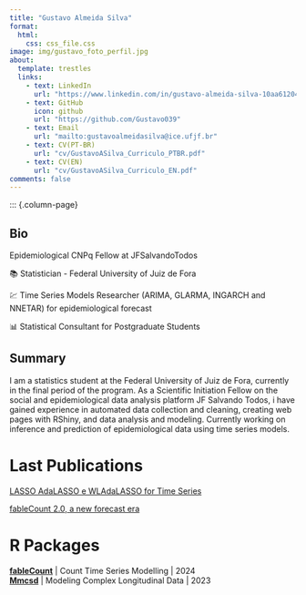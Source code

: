 ```yaml
---
title: "Gustavo Almeida Silva"
format:
  html:
    css: css_file.css
image: img/gustavo_foto_perfil.jpg
about:
  template: trestles
  links:
    - text: LinkedIn
      url: "https://www.linkedin.com/in/gustavo-almeida-silva-10aa61204/"
    - text: GitHub
      icon: github
      url: "https://github.com/Gustavo039"
    - text: Email
      url: "mailto:gustavoalmeidasilva@ice.ufjf.br"
    - text: CV(PT-BR)
      url: "cv/GustavoASilva_Curriculo_PTBR.pdf"
    - text: CV(EN)
      url: "cv/GustavoASilva_Curriculo_EN.pdf"      
comments: false
---
```

::: {.column-page}

## Bio 


<span class="jf-emoji"></span></span> Epidemiological CNPq Fellow at JFSalvandoTodos

📚 Statistician - Federal University of Juiz de Fora

💹 Time Series Models Researcher (ARIMA, GLARMA, INGARCH and NNETAR) for epidemiological forecast

📊 Statistical Consultant for Postgraduate Students

## Summary

I am a statistics student at the Federal University of Juiz de Fora, currently in the final period of the program. As a Scientific Initiation Fellow on the social and epidemiological data analysis platform JF Salvando Todos, i have gained experience in automated data collection and cleaning, creating web pages with RShiny, and data analysis and modeling. Currently working on inference and prediction of epidemiological data using time series models.

<p></p>

# Last Publications

[LASSO AdaLASSO e WLAdaLASSO for Time Series](arquivos_materias/LASSO_TS.html)

[fableCount 2.0, a new forecast era](https://gustavo039.github.io/fableCount/reference/index.html)


# R Packages

**[fableCount](https://gustavo039.github.io/fableCount/index.html)** | Count Time Series Modelling | 2024  
**[Mmcsd](https://cran.r-project.org/web/packages/Mmcsd/index.html)** | Modeling Complex Longitudinal Data | 2023  


